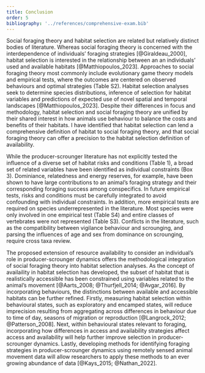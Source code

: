 ```yaml
---
title: Conclusion
order: 5
bibliography: '../references/comprehensive-exam.bib'
---
```




Social foraging theory and habitat selection are related but relatively distinct bodies of literature. Whereas social foraging theory is concerned with the interdependence of individuals' foraging strategies [@Giraldeau_2000], habitat selection is interested in the relationship between an an individuals' used and available habitats [@Matthiopoulos_2023]. Approaches to social foraging theory most commonly include evolutionary game theory models and empirical tests, where the outcomes are centered on observed behaviours and optimal strategies (Table S2). Habitat selection analyses seek to determine species distributions, inference of selection for habitat variables and predictions of expected use of novel spatial and temporal landscapes [@Matthiopoulos_2023]. Despite their differences in focus and methodology, habitat selection and social foraging theory are unified by their shared interest in how animals use behaviour to balance the costs and benefits of their habitats.  I have identified that habitat selection can lend a comprehensive definition of habitat to social foraging theory, and that social foraging theory can offer a precision to the habitat selection definition of availability. 

While the producer-scrounger literature has not explicitly tested the influence of a diverse set of habitat risks and conditions (Table 1), a broad set of related variables have been identified as individual constraints (Box 3). Dominiance, relatedness and energy reserves, for example, have been shown to have large contributions to an animal's foraging strategy and their corresponding foraging success among conspecifics. In future empirical tests, risks and conditions must be carefully integrated to avoid confounding with individual constraints. In addition, more empirical tests are required on species underrepresented in the literature. Most species were only involved in one empirical test (Table S4) and entire classes of vertebrates were not represented (Table S3). Conflicts in the literature, such as the compatibility between vigilance behaviour and scrounging, and parsing the influences of age and sex from dominance on scrounging, require cross taxa review. 

The proposed extension of resource availability to consider an individual's role in producer-scrounger dynamics offers the methodological integration of social foraging theory into habitat selection analyses. As the concept of availaility in habitat selection has developed, the subset of habitat that is realistically accessible has been constrained using variables related to the animal's movement [@Aarts_2008; @Thurfjell_2014; @Avgar_2016]. By incorporating behaviours, the distinctions between available and accessible habitats can be further refined. Firstly, measuring habitat selection within behavioural states, such as exploratory and encamped states, will reduce imprecision resulting from aggregating across differences in behaviour due to time of day, seasons of migration or reproduction [@Langrock_2012; @Patterson_2008]. Next, within behavioural states relevant to foraging, incorporating how differences in access and availability  strategies affect access and availability will help further improve selection in producer-scrounger dynamics. Lastly, developing methods for identifying foraging strategies in producer-scrounger dynamics using remotely sensed animal movement data will allow researchers to apply these methods to an ever growing abundance of data [@Kays_2015; @Nathan_2022]. 
